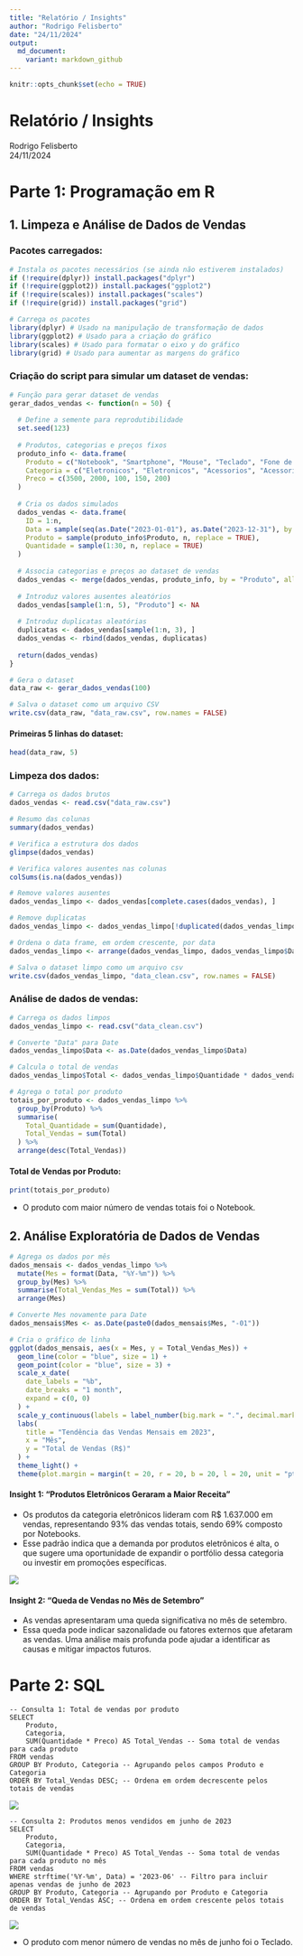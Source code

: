 ```yaml
---
title: "Relatório / Insights"
author: "Rodrigo Felisberto"
date: "24/11/2024"
output: 
  md_document:
    variant: markdown_github
---
```


```r
knitr::opts_chunk$set(echo = TRUE)
```

# Relatório / Insights

Rodrigo Felisberto\
24/11/2024

# Parte 1: Programação em R

## 1. Limpeza e Análise de Dados de Vendas

### Pacotes carregados:

```r
# Instala os pacotes necessários (se ainda não estiverem instalados)
if (!require(dplyr)) install.packages("dplyr")
if (!require(ggplot2)) install.packages("ggplot2")
if (!require(scales)) install.packages("scales")
if (!require(grid)) install.packages("grid")

# Carrega os pacotes
library(dplyr) # Usado na manipulação de transformação de dados
library(ggplot2) # Usado para a criação do gráfico
library(scales) # Usado para formatar o eixo y do gráfico
library(grid) # Usado para aumentar as margens do gráfico
```

### Criação do script para simular um dataset de vendas:

```r
# Função para gerar dataset de vendas
gerar_dados_vendas <- function(n = 50) {
  
  # Define a semente para reprodutibilidade
  set.seed(123)
  
  # Produtos, categorias e preços fixos
  produto_info <- data.frame(
    Produto = c("Notebook", "Smartphone", "Mouse", "Teclado", "Fone de Ouvido"),
    Categoria = c("Eletronicos", "Eletronicos", "Acessorios", "Acessorios", "Acessorios"),
    Preco = c(3500, 2000, 100, 150, 200)
  )
  
  # Cria os dados simulados
  dados_vendas <- data.frame(
    ID = 1:n,
    Data = sample(seq(as.Date("2023-01-01"), as.Date("2023-12-31"), by = "day"), n, replace = TRUE),
    Produto = sample(produto_info$Produto, n, replace = TRUE),
    Quantidade = sample(1:30, n, replace = TRUE)
  )
  
  # Associa categorias e preços ao dataset de vendas
  dados_vendas <- merge(dados_vendas, produto_info, by = "Produto", all.x = TRUE)
  
  # Introduz valores ausentes aleatórios
  dados_vendas[sample(1:n, 5), "Produto"] <- NA
  
  # Introduz duplicatas aleatórias
  duplicatas <- dados_vendas[sample(1:n, 3), ]
  dados_vendas <- rbind(dados_vendas, duplicatas)
  
  return(dados_vendas)
}

# Gera o dataset
data_raw <- gerar_dados_vendas(100)

# Salva o dataset como um arquivo CSV
write.csv(data_raw, "data_raw.csv", row.names = FALSE)
```

#### Primeiras 5 linhas do dataset:

```r
head(data_raw, 5)
```

### Limpeza dos dados:

```r
# Carrega os dados brutos
dados_vendas <- read.csv("data_raw.csv")

# Resumo das colunas
summary(dados_vendas)

# Verifica a estrutura dos dados
glimpse(dados_vendas)

# Verifica valores ausentes nas colunas
colSums(is.na(dados_vendas))

# Remove valores ausentes
dados_vendas_limpo <- dados_vendas[complete.cases(dados_vendas), ]

# Remove duplicatas
dados_vendas_limpo <- dados_vendas_limpo[!duplicated(dados_vendas_limpo), ]

# Ordena o data frame, em ordem crescente, por data
dados_vendas_limpo <- arrange(dados_vendas_limpo, dados_vendas_limpo$Data)

# Salva o dataset limpo como um arquivo csv
write.csv(dados_vendas_limpo, "data_clean.csv", row.names = FALSE)
```

### Análise de dados de vendas:

```r
# Carrega os dados limpos
dados_vendas_limpo <- read.csv("data_clean.csv")

# Converte "Data" para Date
dados_vendas_limpo$Data <- as.Date(dados_vendas_limpo$Data)

# Calcula o total de vendas
dados_vendas_limpo$Total <- dados_vendas_limpo$Quantidade * dados_vendas_limpo$Preco

# Agrega o total por produto
totais_por_produto <- dados_vendas_limpo %>%
  group_by(Produto) %>%
  summarise(
    Total_Quantidade = sum(Quantidade),
    Total_Vendas = sum(Total)
  ) %>% 
  arrange(desc(Total_Vendas))
```

#### Total de Vendas por Produto:

```r
print(totais_por_produto)
```

-   O produto com maior número de vendas totais foi o Notebook.

## 2. Análise Exploratória de Dados de Vendas

```r
# Agrega os dados por mês
dados_mensais <- dados_vendas_limpo %>%
  mutate(Mes = format(Data, "%Y-%m")) %>%
  group_by(Mes) %>%
  summarise(Total_Vendas_Mes = sum(Total)) %>%
  arrange(Mes)

# Converte Mes novamente para Date
dados_mensais$Mes <- as.Date(paste0(dados_mensais$Mes, "-01"))

# Cria o gráfico de linha
ggplot(dados_mensais, aes(x = Mes, y = Total_Vendas_Mes)) +
  geom_line(color = "blue", size = 1) +
  geom_point(color = "blue", size = 3) +
  scale_x_date(
    date_labels = "%b",
    date_breaks = "1 month",
    expand = c(0, 0)
  ) +
  scale_y_continuous(labels = label_number(big.mark = ".", decimal.mark = ",")) +
  labs(
    title = "Tendência das Vendas Mensais em 2023",
    x = "Mês",
    y = "Total de Vendas (R$)"
  ) +
  theme_light() +
  theme(plot.margin = margin(t = 20, r = 20, b = 20, l = 20, unit = "pt"))
```

#### Insight 1: "Produtos Eletrônicos Geraram a Maior Receita"

-   Os produtos da categoria eletrônicos lideram com R\$ 1.637.000 em vendas, representando 93% das vendas totais, sendo 69% composto por Notebooks.
-   Esse padrão indica que a demanda por produtos eletrônicos é alta, o que sugere uma oportunidade de expandir o portfólio dessa categoria ou investir em promoções específicas.

![](relatorio_insights_files/tabela_frequencia_relativa.png)

#### Insight 2: "Queda de Vendas no Mês de Setembro"

-   As vendas apresentaram uma queda significativa no mês de setembro.
-   Essa queda pode indicar sazonalidade ou fatores externos que afetaram as vendas. Uma análise mais profunda pode ajudar a identificar as causas e mitigar impactos futuros.

# Parte 2: SQL

```         
-- Consulta 1: Total de vendas por produto
SELECT 
    Produto, 
    Categoria, 
    SUM(Quantidade * Preco) AS Total_Vendas -- Soma total de vendas para cada produto
FROM vendas
GROUP BY Produto, Categoria -- Agrupando pelos campos Produto e Categoria
ORDER BY Total_Vendas DESC; -- Ordena em ordem decrescente pelos totais de vendas
```

![](relatorio_insights_files/consulta_1.png)

```         
-- Consulta 2: Produtos menos vendidos em junho de 2023
SELECT 
    Produto, 
    Categoria, 
    SUM(Quantidade * Preco) AS Total_Vendas -- Soma total de vendas para cada produto no mês
FROM vendas
WHERE strftime('%Y-%m', Data) = '2023-06' -- Filtro para incluir apenas vendas de junho de 2023
GROUP BY Produto, Categoria -- Agrupando por Produto e Categoria
ORDER BY Total_Vendas ASC; -- Ordena em ordem crescente pelos totais de vendas
```

![](relatorio_insights_files/consulta_2.png)

-   O produto com menor número de vendas no mês de junho foi o Teclado.
